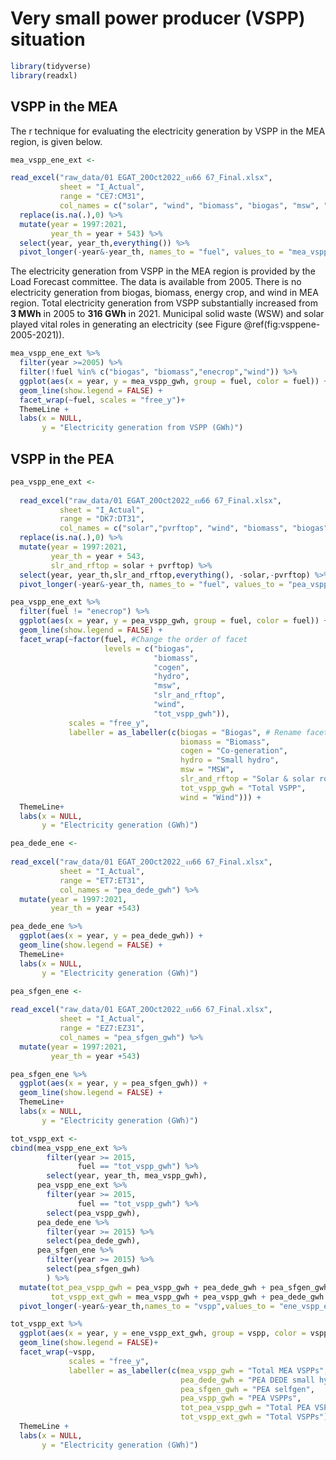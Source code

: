 # Very small power producer (VSPP) situation

```r
library(tidyverse)
library(readxl)
```

## VSPP in the MEA

The r technique for evaluating the electricity generation by VSPP in the MEA region, is given below.    

```r
mea_vspp_ene_ext <-

read_excel("raw_data/01 EGAT_20Oct2022_งบ66 67_Final.xlsx",
           sheet = "I_Actual",
           range = "CE7:CM31",
           col_names = c("solar", "wind", "biomass", "biogas", "msw", "hydro", "enecrop", "cogen", "tot_vspp_gwh")) %>% 
  replace(is.na(.),0) %>% 
  mutate(year = 1997:2021,
         year_th = year + 543) %>% 
  select(year, year_th,everything()) %>%
  pivot_longer(-year&-year_th, names_to = "fuel", values_to = "mea_vspp_gwh")
```


The electricity generation from VSPP in the MEA region is provided by the Load Forecast committee. The data is available from 2005. There is no electricity generation from biogas, biomass, energy crop, and wind in MEA region. Total electricity generation from VSPP substantially increased from **3 MWh** in 2005 to **316 GWh** in 2021. Municipal solid waste (WSW) and solar played vital roles in generating an electricity (see Figure \@ref(fig:vsppene-2005-2021)).


```r
mea_vspp_ene_ext %>% 
  filter(year >=2005) %>%
  filter(!fuel %in% c("biogas", "biomass","enecrop","wind")) %>% 
  ggplot(aes(x = year, y = mea_vspp_gwh, group = fuel, color = fuel)) +
  geom_line(show.legend = FALSE) +
  facet_wrap(~fuel, scales = "free_y")+
  ThemeLine +
  labs(x = NULL,
       y = "Electricity generation from VSPP (GWh)")
```


## VSPP in the PEA


```r
pea_vspp_ene_ext <-
  
  read_excel("raw_data/01 EGAT_20Oct2022_งบ66 67_Final.xlsx",
           sheet = "I_Actual",
           range = "DK7:DT31",
           col_names = c("solar","pvrftop", "wind", "biomass", "biogas", "msw", "hydro", "enecrop", "cogen", "tot_vspp_gwh"))%>%
  replace(is.na(.),0) %>% 
  mutate(year = 1997:2021,
         year_th = year + 543,
         slr_and_rftop = solar + pvrftop) %>% 
  select(year, year_th,slr_and_rftop,everything(), -solar,-pvrftop) %>%
  pivot_longer(-year&-year_th, names_to = "fuel", values_to = "pea_vspp_gwh") 
```

```r
pea_vspp_ene_ext %>% 
  filter(fuel != "enecrop") %>% 
  ggplot(aes(x = year, y = pea_vspp_gwh, group = fuel, color = fuel)) +
  geom_line(show.legend = FALSE) +
  facet_wrap(~factor(fuel, #Change the order of facet
                     levels = c("biogas",
                                "biomass", 
                                "cogen",
                                "hydro", 
                                "msw",
                                "slr_and_rftop",
                                "wind", 
                                "tot_vspp_gwh")), 
             scales = "free_y",
             labeller = as_labeller(c(biogas = "Biogas", # Rename facet stript
                                      biomass = "Biomass",
                                      cogen = "Co-generation",
                                      hydro = "Small hydro",
                                      msw = "MSW",
                                      slr_and_rftop = "Solar & solar rooftop",
                                      tot_vspp_gwh = "Total VSPP",
                                      wind = "Wind"))) +
  ThemeLine+
  labs(x = NULL,
       y = "Electricity generation (GWh)")
```



```r
pea_dede_ene <-
  
read_excel("raw_data/01 EGAT_20Oct2022_งบ66 67_Final.xlsx",
           sheet = "I_Actual",
           range = "ET7:ET31",
           col_names = "pea_dede_gwh") %>% 
  mutate(year = 1997:2021,
         year_th = year +543)
```

```r
pea_dede_ene %>% 
  ggplot(aes(x = year, y = pea_dede_gwh)) +
  geom_line(show.legend = FALSE) +
  ThemeLine+
  labs(x = NULL,
       y = "Electricity generation (GWh)")
```



```r
pea_sfgen_ene <-
  
read_excel("raw_data/01 EGAT_20Oct2022_งบ66 67_Final.xlsx",
           sheet = "I_Actual",
           range = "EZ7:EZ31",
           col_names = "pea_sfgen_gwh") %>% 
  mutate(year = 1997:2021,
         year_th = year +543)
```

```r
pea_sfgen_ene %>% 
  ggplot(aes(x = year, y = pea_sfgen_gwh)) +
  geom_line(show.legend = FALSE) +
  ThemeLine+
  labs(x = NULL,
       y = "Electricity generation (GWh)")
```
```r
tot_vspp_ext <-
cbind(mea_vspp_ene_ext %>% 
        filter(year >= 2015,
               fuel == "tot_vspp_gwh") %>% 
        select(year, year_th, mea_vspp_gwh), 
      pea_vspp_ene_ext %>% 
        filter(year >= 2015,
               fuel == "tot_vspp_gwh") %>% 
        select(pea_vspp_gwh),
      pea_dede_ene %>% 
        filter(year >= 2015) %>% 
        select(pea_dede_gwh),
      pea_sfgen_ene %>% 
        filter(year >= 2015) %>% 
        select(pea_sfgen_gwh)
        ) %>% 
  mutate(tot_pea_vspp_gwh = pea_vspp_gwh + pea_dede_gwh + pea_sfgen_gwh,
         tot_vspp_ext_gwh = mea_vspp_gwh + pea_vspp_gwh + pea_dede_gwh + pea_sfgen_gwh) %>% 
  pivot_longer(-year&-year_th,names_to = "vspp",values_to = "ene_vspp_ext_gwh")
```

```r
tot_vspp_ext %>% 
  ggplot(aes(x = year, y = ene_vspp_ext_gwh, group = vspp, color = vspp))+
  geom_line(show.legend = FALSE)+
  facet_wrap(~vspp, 
             scales = "free_y",
             labeller = as_labeller(c(mea_vspp_gwh = "Total MEA VSPPs",
                                      pea_dede_gwh = "PEA DEDE small hydro",
                                      pea_sfgen_gwh = "PEA selfgen",
                                      pea_vspp_gwh = "PEA VSPPs",
                                      tot_pea_vspp_gwh = "Total PEA VSPPs",
                                      tot_vspp_ext_gwh = "Total VSPPs")))+
  ThemeLine +
  labs(x = NULL,
       y = "Electricity generation (GWh)")
```

